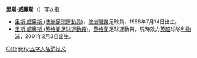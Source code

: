 '''里斯·威廉斯'''（{{lang-en|Rhys Williams}}）可以指：
*[[里斯·威廉斯_(澳洲足球運動員)|里斯·威廉斯 (澳洲足球運動員)]]，[[澳洲|澳洲]][[職業|職業]]足球員，1988年7月14日出生。
*[[里斯·威廉斯_(英格蘭足球運動員)|里斯·威廉斯 (英格蘭足球運動員)]]，[[英格蘭|英格蘭]]足球運動員，現時效力[[英超|英超]]球隊[[利物浦足球俱乐部|利物浦]]，2001年2月3日出生。

{{消歧义}}

[[Category:五字人名消歧义|Category:五字人名消歧义]]